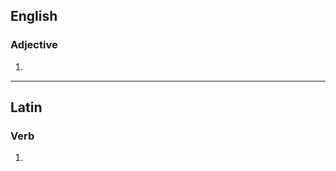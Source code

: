 ==English==

===Adjective===
{{head|en|adjective comparative form}}

# {{en-comparative of|august}}

----

==Latin==

===Verb===
{{la-verb-form|auguster}}

# {{inflection of|augustō||1|s|pres|pasv|subj|lang=la}}